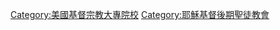 {{Commons category|Brigham Young University}}
{{Cat main}}

[[Category:美國基督宗教大專院校|Category:美國基督宗教大專院校]]
[[Category:耶穌基督後期聖徒教會|Category:耶穌基督後期聖徒教會]]